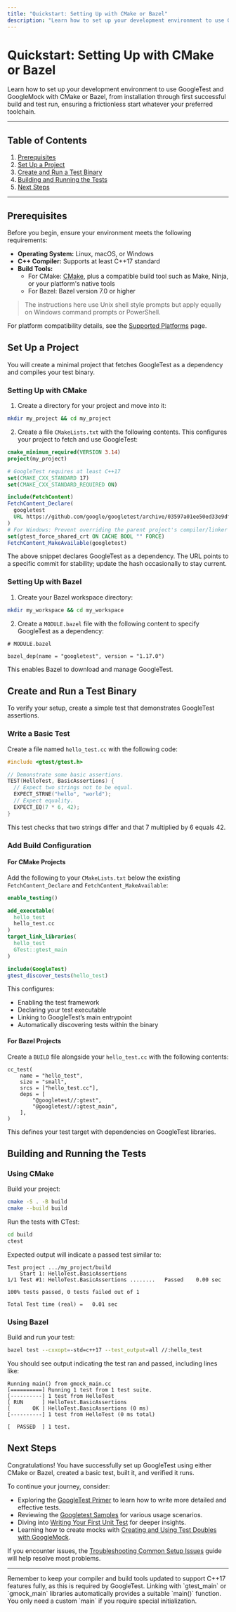 ```yaml
---
title: "Quickstart: Setting Up with CMake or Bazel"
description: "Learn how to set up your development environment to use GoogleTest and GoogleMock with CMake or Bazel, from installation through first successful build and test run, ensuring a frictionless start whatever your preferred toolchain."
---
```


# Quickstart: Setting Up with CMake or Bazel

Learn how to set up your development environment to use GoogleTest and GoogleMock with CMake or Bazel, from installation through first successful build and test run, ensuring a frictionless start whatever your preferred toolchain.

---

## Table of Contents

1. [Prerequisites](#prerequisites)
2. [Set Up a Project](#set-up-a-project)
3. [Create and Run a Test Binary](#create-and-run-a-test-binary)
4. [Building and Running the Tests](#building-and-running-the-tests)
5. [Next Steps](#next-steps)

---

## Prerequisites

Before you begin, ensure your environment meets the following requirements:

- **Operating System:** Linux, macOS, or Windows
- **C++ Compiler:** Supports at least C++17 standard
- **Build Tools:** 
  - For CMake: [CMake](https://cmake.org/), plus a compatible build tool such as Make, Ninja, or your platform's native tools
  - For Bazel: Bazel version 7.0 or higher

> The instructions here use Unix shell style prompts but apply equally on Windows command prompts or PowerShell.

For platform compatibility details, see the [Supported Platforms](platforms.md) page.


## Set Up a Project

You will create a minimal project that fetches GoogleTest as a dependency and compiles your test binary.

### Setting Up with CMake

1. Create a directory for your project and move into it:

```bash
mkdir my_project && cd my_project
```

2. Create a file `CMakeLists.txt` with the following contents. This configures your project to fetch and use GoogleTest:

```cmake
cmake_minimum_required(VERSION 3.14)
project(my_project)

# GoogleTest requires at least C++17
set(CMAKE_CXX_STANDARD 17)
set(CMAKE_CXX_STANDARD_REQUIRED ON)

include(FetchContent)
FetchContent_Declare(
  googletest
  URL https://github.com/google/googletest/archive/03597a01ee50ed33e9dfd640b249b4be3799d395.zip
)
# For Windows: Prevent overriding the parent project's compiler/linker settings
set(gtest_force_shared_crt ON CACHE BOOL "" FORCE)
FetchContent_MakeAvailable(googletest)
```

The above snippet declares GoogleTest as a dependency. The URL points to a specific commit for stability; update the hash occasionally to stay current.

### Setting Up with Bazel

1. Create your Bazel workspace directory:

```bash
mkdir my_workspace && cd my_workspace
```

2. Create a `MODULE.bazel` file with the following content to specify GoogleTest as a dependency:

```
# MODULE.bazel

bazel_dep(name = "googletest", version = "1.17.0")
```

This enables Bazel to download and manage GoogleTest.


## Create and Run a Test Binary

To verify your setup, create a simple test that demonstrates GoogleTest assertions.

### Write a Basic Test

Create a file named `hello_test.cc` with the following code:

```cpp
#include <gtest/gtest.h>

// Demonstrate some basic assertions.
TEST(HelloTest, BasicAssertions) {
  // Expect two strings not to be equal.
  EXPECT_STRNE("hello", "world");
  // Expect equality.
  EXPECT_EQ(7 * 6, 42);
}
```

This test checks that two strings differ and that 7 multiplied by 6 equals 42.

### Add Build Configuration

#### For CMake Projects

Add the following to your `CMakeLists.txt` below the existing `FetchContent_Declare` and `FetchContent_MakeAvailable`:

```cmake
enable_testing()

add_executable(
  hello_test
  hello_test.cc
)
target_link_libraries(
  hello_test
  GTest::gtest_main
)

include(GoogleTest)
gtest_discover_tests(hello_test)
```

This configures:
- Enabling the test framework
- Declaring your test executable
- Linking to GoogleTest’s main entrypoint
- Automatically discovering tests within the binary

#### For Bazel Projects

Create a `BUILD` file alongside your `hello_test.cc` with the following contents:

```
cc_test(
    name = "hello_test",
    size = "small",
    srcs = ["hello_test.cc"],
    deps = [
        "@googletest//:gtest",
        "@googletest//:gtest_main",
    ],
)
```

This defines your test target with dependencies on GoogleTest libraries.


## Building and Running the Tests

### Using CMake

Build your project:

```bash
cmake -S . -B build
cmake --build build
```

Run the tests with CTest:

```bash
cd build
ctest
```

Expected output will indicate a passed test similar to:

```
Test project .../my_project/build
    Start 1: HelloTest.BasicAssertions
1/1 Test #1: HelloTest.BasicAssertions ........   Passed    0.00 sec

100% tests passed, 0 tests failed out of 1

Total Test time (real) =   0.01 sec
```

### Using Bazel

Build and run your test:

```bash
bazel test --cxxopt=-std=c++17 --test_output=all //:hello_test
```

You should see output indicating the test ran and passed, including lines like:

```
Running main() from gmock_main.cc
[==========] Running 1 test from 1 test suite.
[----------] 1 test from HelloTest
[ RUN      ] HelloTest.BasicAssertions
[       OK ] HelloTest.BasicAssertions (0 ms)
[----------] 1 test from HelloTest (0 ms total)

[  PASSED  ] 1 test.
```


## Next Steps

Congratulations! You have successfully set up GoogleTest using either CMake or Bazel, created a basic test, built it, and verified it runs.

To continue your journey, consider:

- Exploring the [GoogleTest Primer](primer.md) to learn how to write more detailed and effective tests.
- Reviewing the [Googletest Samples](samples.md) for various usage scenarios.
- Diving into [Writing Your First Unit Test](guides/getting-started/writing-your-first-test) for deeper insights.
- Learning how to create mocks with [Creating and Using Test Doubles with GoogleMock](guides/getting-started/first-mocking-workflow).

If you encounter issues, the [Troubleshooting Common Setup Issues](getting-started/troubleshooting/common-setup-issues.md) guide will help resolve most problems.

---

<Tip>
Remember to keep your compiler and build tools updated to support C++17 features fully, as this is required by GoogleTest.
</Tip>

<Note>
Linking with `gtest_main` or `gmock_main` libraries automatically provides a suitable `main()` function. You only need a custom `main` if you require special initialization.
</Note>